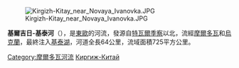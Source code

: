[[Image:Kirgizh-Kitay_near_Novaya_Ivanovka.JPG|right]]

'''基爾吉日-基泰河'''（{{lang-uk|Киргиж-Китай}}），是[[東歐|東歐]]的河流，發源自[[特瓦爾季察|特瓦爾季察]]以北，流經[[摩爾多瓦|摩爾多瓦]]和[[烏克蘭|烏克蘭]]，最終注入[[基泰湖|基泰湖]]，河道全長64公里，流域面積725平方公里。

[[Category:摩爾多瓦河流|Category:摩爾多瓦河流]]
[[Category:敖德薩州河流|Киргиж-Китай]]


{{Moldova-geo-stub}}
{{Ukraine-river-stub}}